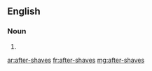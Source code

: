 ==English==

===Noun===
{{head|en|plural}}

# {{plural of|after-shave|lang=en|nocat=1}}

[[ar:after-shaves]]
[[fr:after-shaves]]
[[mg:after-shaves]]